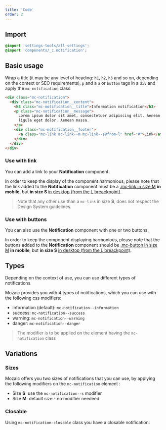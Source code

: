 ```yaml
---
title: 'Code'
order: 2
---
```


## Import

```scss
@import 'settings-tools/all-settings';
@import 'components/_c.notification';
```

## Basic usage

Wrap a title (it may be any level of heading: `h1`, `h2`, `h3` and so on, depending on the context or SEO requirements), `p` and a `a` or `button` tags in a `div` and apply the `mc-notification` class:

```html
<div class="mc-notification">
  <div class="mc-notification__content">
    <h3 class="mc-notification__title">Information notification</h3>
    <p class="mc-notification__message">
      Lorem ipsum dolor sit amet, consectetuer adipiscing elit. Aenean commodo
      ligula eget dolor. Aenean massa.
    </p>
    <div class="mc-notification__footer">
      <a class="mc-link mc-link--m mc-link--s@from-l" href="#">Link</a>
    </div>
  </div>
</div>
```

<Preview path="notification" />

### Use with link

You can add a link to your **Notification** component.

In order to keep the display of the component harmonious, please note that the link added to the **Notification** component must be a [.mc-link in size M](/Components/Links/code/#available-sizes) **in mobile**, but **in size S** [in desktop (from the L breackpoint)](/Components/Links/code/#responsive-classes).

> Note that any other use than a `mc-link` in size **S**, does not respect the Design System guidelines.

<Preview path="notification" nude />

### Use with buttons

You can also use the **Notification** component with one or two buttons.

In order to keep the component displaying harmonious, please note that the buttons added to the **Notification** component should be [.mc-button in size M](/Components/Buttons/#sizes) **in mobile**, but **in size S** [in desktop (from the L breackpoint)](/Components/Buttons/code/#responsive-classes).

<Preview path="with-buttons" nude />

## Types

Depending on the context of use, you can use different types of notifications.

Mozaic provides you with 4 types of notifications, which you can use with the following css modifiers:

- information (default): `mc-notification--information`
- success: `mc-notification--success`
- warning: `mc-notification--warning`
- danger: `mc-notification--danger`

> The modifier is to be applied on the element having the `mc-notification` class

<Preview path="notification-types" />

## Variations

### Sizes

Mozaic offers you two sizes of notifications that you can use, by applying the following modifiers on the `mc-notification` element :

- Size **S**: use the `mc-notification--s` modifier
- Size **M**: default size - no modifier needeed

<Preview path="sizes" />

### Closable

Using `mc-notification-closable` class you have a closable notification:

<Preview path="notification-variations" />
